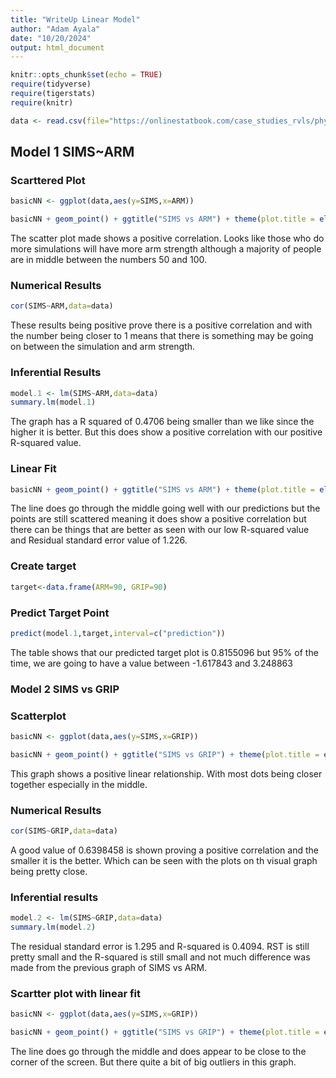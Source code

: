 ```yaml
---
title: "WriteUp Linear Model"
author: "Adam Ayala"
date: "10/20/2024"
output: html_document
---
```



```r
knitr::opts_chunk$set(echo = TRUE)
require(tidyverse)
require(tigerstats)
require(knitr)

data <- read.csv(file="https://onlinestatbook.com/case_studies_rvls/physical_strength/data.txt",sep="",header=TRUE)  
```

## Model 1 SIMS~ARM
### Scarttered Plot
```r
basicNN <- ggplot(data,aes(y=SIMS,x=ARM))

```
```r
basicNN + geom_point() + ggtitle("SIMS vs ARM") + theme(plot.title = element_text(hjust = 0.5, size = 20))
```

The scatter plot made shows a positive correlation. Looks like those who do more simulations will have more arm strength although a majority of people are in middle between the numbers 50 and 100.

### Numerical Results

```r
cor(SIMS~ARM,data=data)
```
These results being positive prove there is a positive correlation and with the number being closer to 1 means that there is something may be going on between the simulation and arm strength.


### Inferential Results

```r
model.1 <- lm(SIMS~ARM,data=data)
summary.lm(model.1)
```

The graph has a R squared of 0.4706 being smaller than we like since the higher it is  better. But this does show a positive correlation with our positive R-squared value. 

### Linear Fit
```r
basicNN + geom_point() + ggtitle("SIMS vs ARM") + theme(plot.title = element_text(hjust = 0.5, size = 20)) + geom_smooth(method=lm)
```

The line does go through the middle going well with our predictions but the points are still scattered meaning it does show a positive correlation but there can be things that are better as seen with our low R-squared value and Residual standard error value of 1.226.


### Create target

```r
target<-data.frame(ARM=90, GRIP=90)
```

### Predict Target Point
```r
predict(model.1,target,interval=c("prediction"))
```

The table shows that our predicted target plot is 0.8155096 but 95% of the time, we are going to have a value between -1.617843 and 3.248863

### Model 2 SIMS vs GRIP
### Scatterplot
```r
basicNN <- ggplot(data,aes(y=SIMS,x=GRIP))

```

```r
basicNN + geom_point() + ggtitle("SIMS vs GRIP") + theme(plot.title = element_text(hjust = 0.5, size = 20))
```

This graph shows a positive linear relationship. With most dots being closer together especially in the middle.

### Numerical Results

```r
cor(SIMS~GRIP,data=data)
```

A good value of 0.6398458 is shown proving a positive correlation and the smaller it is the better. Which can be seen with the plots on th visual graph being pretty close.

### Inferential results

```r
model.2 <- lm(SIMS~GRIP,data=data)
summary.lm(model.2)
```

The residual standard error is 1.295 and R-squared is 0.4094. RST is still pretty small and the R-squared is still small and not much difference was made from the previous graph of SIMS vs ARM.

### Scartter plot with linear fit

```r
basicNN <- ggplot(data,aes(y=SIMS,x=GRIP))

```

```r
basicNN + geom_point() + ggtitle("SIMS vs GRIP") + theme(plot.title = element_text(hjust = 0.5, size = 20)) + geom_smooth(method=lm)
```

The line does go through the middle and does appear to be close to the corner of the screen. But there quite a bit of big outliers in this graph. 

